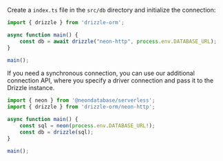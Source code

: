 
Create a `index.ts` file in the `src/db` directory and initialize the connection:

```typescript
import { drizzle } from 'drizzle-orm';

async function main() {
    const db = await drizzle("neon-http", process.env.DATABASE_URL);
}

main();
```

If you need a synchronous connection, you can use our additional connection API, 
where you specify a driver connection and pass it to the Drizzle instance.

```typescript
import { neon } from '@neondatabase/serverless';
import { drizzle } from 'drizzle-orm/neon-http';

async function main() {
    const sql = neon(process.env.DATABASE_URL!);
    const db = drizzle(sql);
}

main();
```